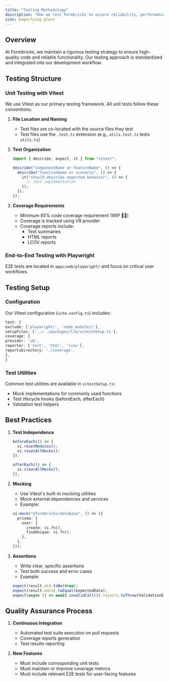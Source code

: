 ```yaml
---
title: "Testing Methodology"
description: "How we test Formbricks to ensure reliability, performance, and high-quality code."
icon: magnifying-glass
---
```


## Overview

At Formbricks, we maintain a rigorous testing strategy to ensure high-quality code and reliable functionality. Our testing approach is standardized and integrated into our development workflow.

## Testing Structure

### Unit Testing with Vitest

We use Vitest as our primary testing framework. All unit tests follow these conventions:

1. **File Location and Naming**

   - Test files are co-located with the source files they test
   - Test files use the `.test.ts` extension (e.g., `utils.test.ts` tests `utils.ts`)

2. **Test Organization**

   ```typescript
   import { describe, expect, it } from "vitest";

   describe("ComponentName or FeatureName", () => {
     describe("functionName or scenario", () => {
       it("should describe expected behavior", () => {
         // test implementation
       });
     });
   });
   ```

3. **Coverage Requirements**
   - Minimum 85% code coverage requirement (WIP 👷‍♂️)
   - Coverage is tracked using V8 provider
   - Coverage reports include:
     - Text summaries
     - HTML reports
     - LCOV reports

### End-to-End Testing with Playwright

E2E tests are located in `apps/web/playwright/` and focus on critical user workflows.

## Testing Setup

### Configuration

Our Vitest configuration (`vite.config.ts`) includes:

```typescript
test: {
exclude: ['playwright/', 'node_modules/'],
setupFiles: ['../../packages/lib/vitestSetup.ts'],
coverage: {
provider: 'v8',
reporter: ['text', 'html', 'lcov'],
reportsDirectory: './coverage',
},
}

```

### Test Utilities

Common test utilities are available in `vitestSetup.ts`:

- Mock implementations for commonly used functions
- Test lifecycle hooks (beforeEach, afterEach)
- Validation test helpers

## Best Practices

1. **Test Independence**

   ```typescript
   beforeEach(() => {
     vi.resetModules();
     vi.resetAllMocks();
   });

   afterEach(() => {
     vi.clearAllMocks();
   });
   ```

2. **Mocking**

   - Use Vitest's built-in mocking utilities
   - Mock external dependencies and services
   - Example:

   ```typescript
   vi.mock("@formbricks/database", () => ({
     prisma: {
       user: {
         create: vi.fn(),
         findUnique: vi.fn(),
       },
     },
   }));
   ```

3. **Assertions**
   - Write clear, specific assertions
   - Test both success and error cases
   - Example:
   ```typescript
   expect(result.ok).toBe(true);
   expect(result.data).toEqual(expectedData);
   expect(async () => await invalidCall()).rejects.toThrow(ValidationError);
   ```

## Quality Assurance Process

1. **Continuous Integration**

   - Automated test suite execution on pull requests
   - Coverage reports generation
   - Test results reporting

2. **New Features**
   - Must include corresponding unit tests
   - Must maintain or improve coverage metrics
   - Must include relevant E2E tests for user-facing features
